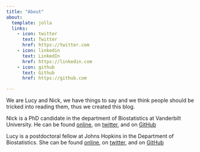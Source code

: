 ```yaml
---
title: "About"
about:
  template: jolla
  links:
    - icon: twitter
      text: Twitter
      href: https://twitter.com
    - icon: linkedin
      text: LinkedIn
      href: https://linkedin.com
    - icon: github
      text: Github
      href: https://github.com

---
```

We are Lucy and Nick, we have things to say and we think people should be tricked into reading them, thus we created this blog. 

Nick is a PhD candidate in the department of Biostatistics at Vanderbilt University. He can be found [online](http://nickstrayer.me), on [twitter](https://twitter.com/NicholasStrayer), and on [GitHub](https://github.com/nstrayer)

Lucy is a postdoctoral fellow at Johns Hopkins in the Department of Biostatistics. She can be found [online](http://lucymcgowan.com), on [twitter](https://twitter.com/LucyStats), and on [GitHub](https://github.com/LucyMcGowan)